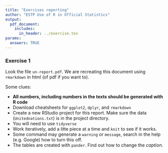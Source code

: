 ```yaml
---
title: "Exercises reporting"
author: "ESTP Use of R in Official Statistics"
output: 
  pdf_document:
    includes:
      in_header: ../exercise.tex
params:
  answers: TRUE
---
```


### Exercise 1

Look the file `un-report.pdf`. We are recreating this document
using `rmarkdown` in html (of pdf if you want to).

Some clues: 

- **All numbers, including numbers in the texts should be generated with R code**
- Download cheatsheets for `ggplot2`, `dplyr`, and `rmarkdown`
- Create a new RStudio project for this report. Make sure the data (`Unitednations.txt`) is in the project directory.
- You will need to use `tidyverse`
- Work iteratively, add a litte piece at a time and `knit` to see if it works.
- Some command may generate a `warning` or `message`, search in the help (e.g. Google) how 
to turn this off.
- The tables are created with `pander`. Find out how to change the _caption_.
